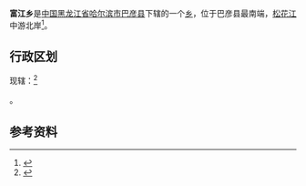 {{中国乡级行政区|23/01/26/202/000
| 行政区全称 = 富江乡
| 上级行政区 = [[黑龙江省|黑龙江省]][[哈尔滨市|哈尔滨市]][[巴彦县|巴彦县]]
| 行政区类别 = [[乡|乡]]
| LowerDivisions = 4个行政村
| 总面积 = 124.1平方公里
| 户籍人口 = 21815人
| 常住人口 = 
| 行政区划 = 
| 官方网站 =
| 邮政编码 =150000
| 毗邻行政区 =
}}

'''富江乡'''是[[中国|中国]][[黑龙江省|黑龙江省]][[哈尔滨市|哈尔滨市]][[巴彦县|巴彦县]]下辖的一个[[乡|乡]]，位于巴彦县最南端，[[松花江|松花江]]中游北岸<ref>{{Cite web |url=http://www.chinaquhua.cn/heilongjiang/ |title=富江乡 |access-date=2011-09-17 |archive-date=2011-08-22 |archive-url=https://web.archive.org/web/20110822123644/http://www.chinaquhua.cn/heilongjiang/ |dead-url=yes }}</ref>。

==行政区划==
现辖：<ref>{{PRC admin/ref sgc|23/01/26/202/000}}</ref>

{{PRC admin/children|23/01/26/202/000}}。

==参考资料==
{{reflist}}

{{PRC admin/navcat|23/01/26/202/000}}